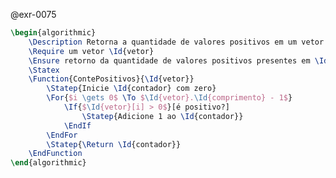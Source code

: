 <!-- Contagem de positivos em vetor -->
::: {#sol-0075}
@exr-0075


```latex {.pseudocode}
\begin{algorithmic}
    \Description Retorna a quantidade de valores positivos em um vetor
    \Require um vetor \Id{vetor}
    \Ensure retorno da quantidade de valores positivos presentes em \Id{vetor}
    \Statex    
    \Function{ContePositivos}{\Id{vetor}}
        \Statep{Inicie \Id{contador} com zero}
        \For{$i \gets 0$ \To $\Id{vetor}.\Id{comprimento} - 1$}
            \If{$\Id{vetor}[i] > 0$}[é positivo?]
                \Statep{Adicione 1 ao \Id{contador}}
            \EndIf
        \EndFor
        \Statep{\Return \Id{contador}}
    \EndFunction
\end{algorithmic}
```
:::